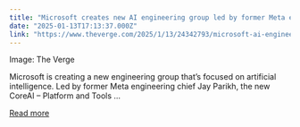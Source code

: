```yaml
---
title: "Microsoft creates new AI engineering group led by former Meta executive"
date: "2025-01-13T17:13:37.000Z"
link: "https://www.theverge.com/2025/1/13/24342793/microsoft-ai-engineering-group-coreai-jay-parikh"
---
```


Image: The Verge
    

  
Microsoft is creating a new engineering group that’s focused on artificial intelligence. Led by former Meta engineering chief Jay Parikh, the new CoreAI – Platform and Tools ...

[Read more](https://www.theverge.com/2025/1/13/24342793/microsoft-ai-engineering-group-coreai-jay-parikh)
